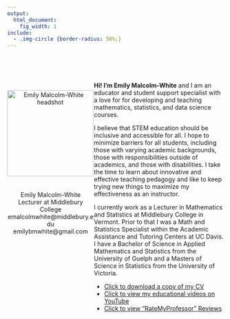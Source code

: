 ```yaml
---
output:
  html_document:
    fig_width: 1
include: 
  - .img-circle {border-radius: 50%;}
---
```


<style>
.column-left{
  float: left;
  width: 40%;
  text-align: center;
}
.column-main{
  display: inline-block;
  width: 60%;
  text-align: left;
}
</style>


<br>
<br>

<div class="column-left">
<img src="emily.jpg" alt="Emily Malcolm-White headshot" align="middle" class="img-circle" width="200" height="200" style=" margin: 20px 20px 20px 0;">

Emily Malcolm-White\
Lecturer at Middlebury College\
emalcolmwhite@middlebury.edu \
emilybmwhite@gmail.com
</div>

<div class="column-main">

**Hi! I'm Emily Malcolm-White** and I am an educator and student support specialist with a love for for developing and teaching mathematics, statistics, and data science courses. 

I believe that STEM education should be inclusive and accessible for all. I hope to minimize barriers for all students, including those with varying academic backgrounds, those with responsibilities outside of academics, and those with disabilities. I take the time to learn about innovative and effective teaching pedagogy and like to keep trying new things to maximize my effectiveness as an instructor. 

I currently work as a Lecturer in Mathematics and Statistics at Middlebury College in Vermont. Prior to that I was a Math and Statistics Specialist within the Academic Assistance and Tutoring Centers at UC Davis. I have a Bachelor of Science in Applied Mathematics and Statistics from the University of Guelph and a Masters of Science in Statistics from the University of Victoria. 

- [Click to download a copy of my CV](EMW_CV.pdf)
- [Click to view my educational videos on YouTube](https://www.youtube.com/channel/UCGE_eugh_WGuQfb1T4Y35SA)
- [Click to view "RateMyProfessor" Reviews](https://www.ratemyprofessors.com/ShowRatings.jsp?tid=2068864)
</div>
